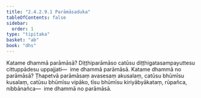 ```yaml
---
title: "2.4.2.9.1 Parāmāsaduka"
tableOfContents: false
sidebar:
  order: 1
type: "tipitaka"
basket: "ab"
book: "dhs"
---
```



<DynamicBreadcrumb />

<Division number="1515" book="dhs" bookNo="29" page="285">

<Paragraph number="2226" book="dhs">
Katame dhammā parāmāsā? Diṭṭhiparāmāso catūsu diṭṭhigatasampayuttesu cittuppādesu uppajjati—  ime dhammā parāmāsā.
</Paragraph>

</Division>
<Division number="1516" book="dhs" bookNo="29" page="285">

<Paragraph number="2227" book="dhs">
Katame dhammā no parāmāsā? Ṭhapetvā parāmāsaṃ avasesaṃ akusalaṃ, catūsu bhūmīsu kusalaṃ, catūsu bhūmīsu vipāko, tīsu bhūmīsu kiriyābyākataṃ, rūpañca, nibbānañca—  ime dhammā no parāmāsā.
</Paragraph>
</Division>